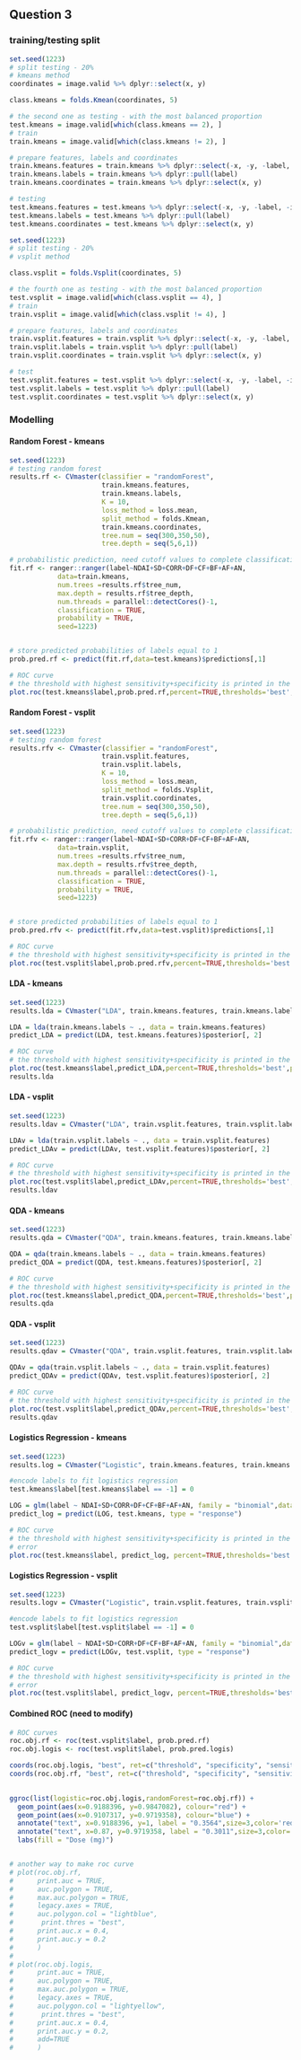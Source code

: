 ## Question 3

### training/testing split

```r
set.seed(1223)
# split testing - 20%
# kmeans method
coordinates = image.valid %>% dplyr::select(x, y)

class.kmeans = folds.Kmean(coordinates, 5)

# the second one as testing - with the most balanced proportion
test.kmeans = image.valid[which(class.kmeans == 2), ]
# train
train.kmeans = image.valid[which(class.kmeans != 2), ]

# prepare features, labels and coordinates
train.kmeans.features = train.kmeans %>% dplyr::select(-x, -y, -label, -image)
train.kmeans.labels = train.kmeans %>% dplyr::pull(label)
train.kmeans.coordinates = train.kmeans %>% dplyr::select(x, y)

# testing
test.kmeans.features = test.kmeans %>% dplyr::select(-x, -y, -label, -image)
test.kmeans.labels = test.kmeans %>% dplyr::pull(label)
test.kmeans.coordinates = test.kmeans %>% dplyr::select(x, y)
```

```r
set.seed(1223)
# split testing - 20%
# vsplit method

class.vsplit = folds.Vsplit(coordinates, 5)

# the fourth one as testing - with the most balanced proportion
test.vsplit = image.valid[which(class.vsplit == 4), ]
# train
train.vsplit = image.valid[which(class.vsplit != 4), ]

# prepare features, labels and coordinates
train.vsplit.features = train.vsplit %>% dplyr::select(-x, -y, -label, -image)
train.vsplit.labels = train.vsplit %>% dplyr::pull(label)
train.vsplit.coordinates = train.vsplit %>% dplyr::select(x, y)

# test
test.vsplit.features = test.vsplit %>% dplyr::select(-x, -y, -label, -image)
test.vsplit.labels = test.vsplit %>% dplyr::pull(label)
test.vsplit.coordinates = test.vsplit %>% dplyr::select(x, y)
```

### Modelling

#### Random Forest - kmeans

```r
set.seed(1223)
# testing random forest
results.rf <- CVmaster(classifier = "randomForest", 
                       train.kmeans.features, 
                       train.kmeans.labels, 
                       K = 10, 
                       loss_method = loss.mean, 
                       split_method = folds.Kmean, 
                       train.kmeans.coordinates, 
                       tree.num = seq(300,350,50), 
                       tree.depth = seq(5,6,1))

# probabilistic prediction, need cutoff values to complete classification
fit.rf <- ranger::ranger(label~NDAI+SD+CORR+DF+CF+BF+AF+AN,
            data=train.kmeans,
            num.trees =results.rf$tree_num,
            max.depth = results.rf$tree_depth,
            num.threads = parallel::detectCores()-1,
            classification = TRUE,
            probability = TRUE,
            seed=1223)


# store predicted probabilities of labels equal to 1
prob.pred.rf <- predict(fit.rf,data=test.kmeans)$predictions[,1]

# ROC curve
# the threshold with highest sensitivity+specificity is printed in the plot
plot.roc(test.kmeans$label,prob.pred.rf,percent=TRUE,thresholds='best',print.thres="best",legacy.axes = T,auc.polygon = T) 
```

#### Random Forest - vsplit

```r
set.seed(1223)
# testing random forest
results.rfv <- CVmaster(classifier = "randomForest", 
                       train.vsplit.features, 
                       train.vsplit.labels, 
                       K = 10, 
                       loss_method = loss.mean, 
                       split_method = folds.Vsplit, 
                       train.vsplit.coordinates, 
                       tree.num = seq(300,350,50), 
                       tree.depth = seq(5,6,1))

# probabilistic prediction, need cutoff values to complete classification
fit.rfv <- ranger::ranger(label~NDAI+SD+CORR+DF+CF+BF+AF+AN,
            data=train.vsplit,
            num.trees =results.rfv$tree_num,
            max.depth = results.rfv$tree_depth,
            num.threads = parallel::detectCores()-1,
            classification = TRUE,
            probability = TRUE,
            seed=1223)


# store predicted probabilities of labels equal to 1
prob.pred.rfv <- predict(fit.rfv,data=test.vsplit)$predictions[,1]

# ROC curve
# the threshold with highest sensitivity+specificity is printed in the plot
plot.roc(test.vsplit$label,prob.pred.rfv,percent=TRUE,thresholds='best',print.thres="best",legacy.axes = T,auc.polygon = T) 
```

#### LDA - kmeans

```r
set.seed(1223)
results.lda = CVmaster("LDA", train.kmeans.features, train.kmeans.labels, K = 10, loss.mean, folds.Kmean, train.kmeans.coordinates)

LDA = lda(train.kmeans.labels ~ ., data = train.kmeans.features)
predict_LDA = predict(LDA, test.kmeans.features)$posterior[, 2]

# ROC curve
# the threshold with highest sensitivity+specificity is printed in the plot
plot.roc(test.kmeans$label,predict_LDA,percent=TRUE,thresholds='best',print.thres="best",legacy.axes = T,auc.polygon = T) 
results.lda
```

#### LDA - vsplit

```r
set.seed(1223)
results.ldav = CVmaster("LDA", train.vsplit.features, train.vsplit.labels, K = 10, loss.mean, folds.Kmean, train.vsplit.coordinates)

LDAv = lda(train.vsplit.labels ~ ., data = train.vsplit.features)
predict_LDAv = predict(LDAv, test.vsplit.features)$posterior[, 2]

# ROC curve
# the threshold with highest sensitivity+specificity is printed in the plot
plot.roc(test.vsplit$label,predict_LDAv,percent=TRUE,thresholds='best',print.thres="best",legacy.axes = T,auc.polygon = T) 
results.ldav
```

#### QDA - kmeans

```r
set.seed(1223)
results.qda = CVmaster("QDA", train.kmeans.features, train.kmeans.labels, K = 10, loss.mean, folds.Kmean, train.kmeans.coordinates)

QDA = qda(train.kmeans.labels ~ ., data = train.kmeans.features)
predict_QDA = predict(QDA, test.kmeans.features)$posterior[, 2]

# ROC curve
# the threshold with highest sensitivity+specificity is printed in the plot
plot.roc(test.kmeans$label,predict_QDA,percent=TRUE,thresholds='best',print.thres="best",legacy.axes = T,auc.polygon = T) 
results.qda
```

#### QDA - vsplit

```r
set.seed(1223)
results.qdav = CVmaster("QDA", train.vsplit.features, train.vsplit.labels, K = 10, loss.mean, folds.Kmean, train.vsplit.coordinates)

QDAv = qda(train.vsplit.labels ~ ., data = train.vsplit.features)
predict_QDAv = predict(QDAv, test.vsplit.features)$posterior[, 2]

# ROC curve
# the threshold with highest sensitivity+specificity is printed in the plot
plot.roc(test.vsplit$label,predict_QDAv,percent=TRUE,thresholds='best',print.thres="best",legacy.axes = T,auc.polygon = T) 
results.qdav
```


#### Logistics Regression - kmeans

```r
set.seed(1223)
results.log = CVmaster("Logistic", train.kmeans.features, train.kmeans.labels, K = 10, loss.mean, folds.Kmean, train.kmeans.coordinates)

#encode labels to fit logistics regression
test.kmeans$label[test.kmeans$label == -1] = 0

LOG = glm(label ~ NDAI+SD+CORR+DF+CF+BF+AF+AN, family = "binomial",data = test.kmeans)
predict_log = predict(LOG, test.kmeans, type = "response")

# ROC curve
# the threshold with highest sensitivity+specificity is printed in the plot
# error
plot.roc(test.kmeans$label, predict_log, percent=TRUE,thresholds='best',print.thres="best",legacy.axes = T,auc.polygon = T)
```

#### Logistics Regression - vsplit

```r
set.seed(1223)
results.logv = CVmaster("Logistic", train.vsplit.features, train.vsplit.labels, K = 10, loss.mean, folds.Vsplit, train.vsplit.coordinates)

#encode labels to fit logistics regression
test.vsplit$label[test.vsplit$label == -1] = 0

LOGv = glm(label ~ NDAI+SD+CORR+DF+CF+BF+AF+AN, family = "binomial",data = test.vsplit)
predict_logv = predict(LOGv, test.vsplit, type = "response")

# ROC curve
# the threshold with highest sensitivity+specificity is printed in the plot
# error
plot.roc(test.vsplit$label, predict_logv, percent=TRUE,thresholds='best',print.thres="best",legacy.axes = T,auc.polygon = T)
```

#### Combined ROC (need to modify)

```r
# ROC curves
roc.obj.rf <- roc(test.vsplit$label, prob.pred.rf)
roc.obj.logis <- roc(test.vsplit$label, prob.pred.logis)

coords(roc.obj.logis, "best", ret=c("threshold", "specificity", "sensitivity"))
coords(roc.obj.rf, "best", ret=c("threshold", "specificity", "sensitivity"))
  

ggroc(list(logistic=roc.obj.logis,randomForest=roc.obj.rf)) +
  geom_point(aes(x=0.9188396, y=0.9847082), colour="red") +
  geom_point(aes(x=0.9107317, y=0.9719358), colour="blue") +
  annotate("text", x=0.9188396, y=1, label = "0.3564",size=3,color='red') +
  annotate("text", x=0.87, y=0.9719358, label = "0.3011",size=3,color='blue') +
  labs(fill = "Dose (mg)")


# another way to make roc curve
# plot(roc.obj.rf,
#      print.auc = TRUE,
#      auc.polygon = TRUE,
#      max.auc.polygon = TRUE,
#      legacy.axes = TRUE,
#      auc.polygon.col = "lightblue",
#       print.thres = "best",
#      print.auc.x = 0.4,
#      print.auc.y = 0.2
#      )
# 
# plot(roc.obj.logis,
#      print.auc = TRUE,
#      auc.polygon = TRUE,
#      max.auc.polygon = TRUE,
#      legacy.axes = TRUE,
#      auc.polygon.col = "lightyellow",
#       print.thres = "best",
#      print.auc.x = 0.4,
#      print.auc.y = 0.2,
#      add=TRUE
#      )

```





